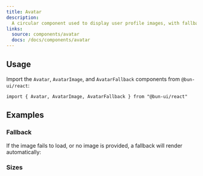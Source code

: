 ```yaml
---
title: Avatar
description:
  A circular component used to display user profile images, with fallback support.
links:
  source: components/avatar
  docs: /docs/components/avatar
---
```


<ComponentPreview name="avatar-basic" />

## Usage

Import the `Avatar`, `AvatarImage`, and `AvatarFallback` components from `@bun-ui/react`:

```tsx
import { Avatar, AvatarImage, AvatarFallback } from "@bun-ui/react"
```

## Examples

### Fallback

If the image fails to load, or no image is provided, a fallback will render automatically:

<ComponentPreview name="avatar-fallback-example" />

### Sizes

<ComponentPreview name="avatar-sizes" />

<APITable componentName="Avatar" />
